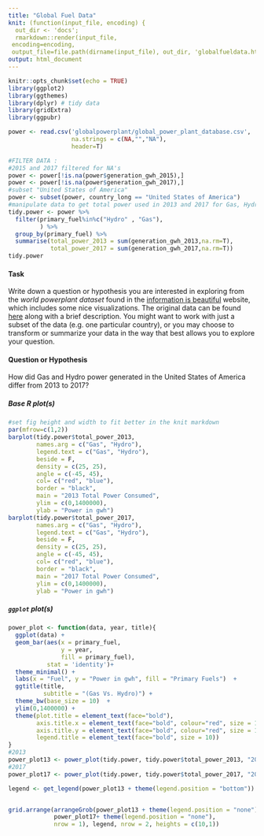 ```yaml
---
title: "Global Fuel Data"
knit: (function(input_file, encoding) {
  out_dir <- 'docs';
  rmarkdown::render(input_file,
 encoding=encoding,
 output_file=file.path(dirname(input_file), out_dir, 'globalfueldata.html'))})
output: html_document
---
```


```r
knitr::opts_chunk$set(echo = TRUE)
library(ggplot2)
library(ggthemes)
library(dplyr) # tidy data
library(gridExtra)
library(ggpubr)
```

```r
power <- read.csv('globalpowerplant/global_power_plant_database.csv',
                  na.strings = c(NA,"","NA"),
                  header=T)
```

```r
#FILTER DATA : 
#2015 and 2017 filtered for NA's
power <- power[!is.na(power$generation_gwh_2015),]
power <- power[!is.na(power$generation_gwh_2017),]
#subset "United States of America"
power <- subset(power, country_long == "United States of America")
#manipulate data to get total power used in 2013 and 2017 for Gas, Hydro, and Solar power
tidy.power <- power %>%
  filter(primary_fuel%in%c("Hydro" , "Gas"),
         ) %>%
  group_by(primary_fuel) %>%
  summarise(total_power_2013 = sum(generation_gwh_2013,na.rm=T),
            total_power_2017 = sum(generation_gwh_2017,na.rm=T))
tidy.power
```

#### Task

Write down a question or hypothesis you are interested in exploring from the *world powerplant dataset* found in the [information is beautiful](https://informationisbeautiful.net/visualizations/mega-what-the-worlds-biggest-and-most-notable-power-plants/) website, which includes some nice visualizations.  The original data can be found [here](http://datasets.wri.org/dataset/globalpowerplantdatabase) along with a brief description.  You might want to work with just a subset of the data (e.g. one particular country), or you may choose to transform or summarize your data in the way that best allows you to explore your question.

#### Question or Hypothesis

How did Gas and Hydro power generated in the United States of America differ from 2013 to 2017?

##### Base R plot(s)

```r
#set fig height and width to fit better in the knit markdown
par(mfrow=c(1,2))
barplot(tidy.power$total_power_2013,
        names.arg = c("Gas", "Hydro"),
        legend.text = c("Gas", "Hydro"),
        beside = F,
        density = c(25, 25),
        angle = c(-45, 45),
        col= c("red", "blue"),
        border = "black",
        main = "2013 Total Power Consumed",
        ylim = c(0,1400000),
        ylab = "Power in gwh")
barplot(tidy.power$total_power_2017,
        names.arg = c("Gas", "Hydro"),
        legend.text = c("Gas", "Hydro"),
        beside = F,
        density = c(25, 25),
        angle = c(-45, 45),
        col= c("red", "blue"),
        border = "black",
        main = "2017 Total Power Consumed",
        ylim = c(0,1400000),
        ylab = "Power in gwh")
```

##### `ggplot` plot(s)

```r
power_plot <- function(data, year, title){
  ggplot(data) + 
  geom_bar(aes(x = primary_fuel, 
               y = year, 
               fill = primary_fuel), 
           stat = 'identity')+ 
  theme_minimal() +
  labs(x = "Fuel", y = "Power in gwh", fill = "Primary Fuels")  +
  ggtitle(title, 
          subtitle = "(Gas Vs. Hydro)") +
  theme_bw(base_size = 10)  +
  ylim(0,1400000) +
  theme(plot.title = element_text(face="bold"), 
        axis.title.x = element_text(face="bold", colour="red", size = 12),
        axis.title.y = element_text(face="bold", colour="red", size = 12),
        legend.title = element_text(face="bold", size = 10)) 
}
#2013
power_plot13 <- power_plot(tidy.power, tidy.power$total_power_2013, "2013 Total Power Consumed")
#2017
power_plot17 <- power_plot(tidy.power, tidy.power$total_power_2017, "2017 Total Power Consumed")

legend <- get_legend(power_plot13 + theme(legend.position = "bottom"))


grid.arrange(arrangeGrob(power_plot13 + theme(legend.position = "none"), 
             power_plot17+ theme(legend.position = "none"), 
             nrow = 1), legend, nrow = 2, heights = c(10,1))
```